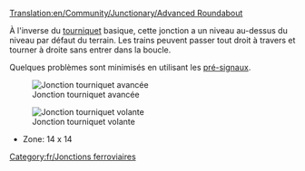 [[Translation:en/Community/Junctionary/Advanced Roundabout]]

{{fr/Menu de Croisements}}
À l'inverse du [[fr/Community/Junctionary/Tourniquet|tourniquet]] basique, cette jonction a un niveau au-dessus du niveau par défaut du terrain. Les trains peuvent passer tout droit à travers et tourner à droite sans entrer dans la boucle.

Quelques problèmes sont minimisés en utilisant les [[fr/Manual/Signaux#Signaux dépendants|pré-signaux]].

[[File:en/Advanced roundabout.png|center|none|frame|Jonction tourniquet avancée]]

{{fr/Critère de jonction|Cher (par étapes)|2|1|0|0|1|0|1|0|1|1|2||Les trains en panne n'affectent qu'une ligne ou tous ceux tournant à gauche.|
*Peut gérer beaucoup de trains sur des trajets N-E ou S-O
*Les voies se séparent et seuls les trains allant à gauche doivent prendre le tourniquet
'''Conseils'''
*Pour permettre aux trains tournant à gauche d'aller à pleine vitesse sur le tourniquet, il est possible d'élargir le cercle, mais cela prend beaucoup de place
*Si vous faites aller le cercle intérieur dans l'autre sens (en modifiant bien sûr les diagonales de sortie et la direction des signaux), la capacité est augmentée au prix d'une perte de vitesse, car les trains arrivant là coupent juste à travers, au lieu d'avoir à faire tout le tourniquet comme ci-dessus
*Zone: 16 x 16
}}

[[File:en/Flying roundabout.png|center|none|frame|Jonction tourniquet volante]]


*Zone: 14 x 14
[[Category:fr/Jonctions ferroviaires]]